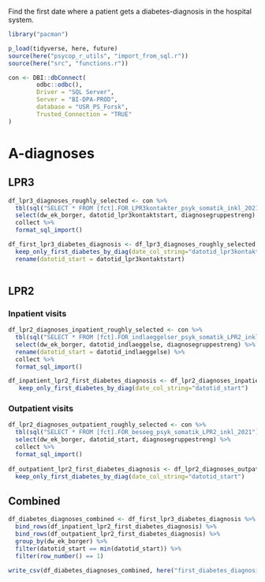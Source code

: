 Find the first date where a patient gets a diabetes-diagnosis in the hospital system.

```r
library("pacman")

p_load(tidyverse, here, future)
source(here("psycop_r_utils", "import_from_sql.r"))
source(here("src", "functions.r"))

```

```r
con <- DBI::dbConnect(
        odbc::odbc(),
        Driver = "SQL Server",
        Server = "BI-DPA-PROD",
        database = "USR_PS_Forsk",
        Trusted_Connection = "TRUE"
)
```

# A-diagnoses
## LPR3
```r
df_lpr3_diagnoses_roughly_selected <- con %>% 
  tbl(sql("SELECT * FROM [fct].FOR_LPR3kontakter_psyk_somatik_inkl_2021")) %>% 
  select(dw_ek_borger, datotid_lpr3kontaktstart, diagnosegruppestreng) %>% 
  collect %>% 
  format_sql_import()

df_first_lpr3_diabetes_diagnosis <- df_lpr3_diagnoses_roughly_selected %>%
  keep_only_first_diabetes_by_diag(date_col_string="datotid_lpr3kontaktstart") %>% 
  rename(datotid_start = datotid_lpr3kontaktstart)
  

```

## LPR2
### Inpatient visits
```r
df_lpr2_diagnoses_inpatient_roughly_selected <- con %>% 
  tbl(sql("SELECT * FROM [fct].FOR_indlaeggelser_psyk_somatik_LPR2_inkl_2021")) %>% 
  select(dw_ek_borger, datotid_indlaeggelse, diagnosegruppestreng) %>% 
  rename(datotid_start = datotid_indlaeggelse) %>% 
  collect %>% 
  format_sql_import()

df_inpatient_lpr2_first_diabetes_diagnosis <- df_lpr2_diagnoses_inpatient_roughly_selected %>% 
   keep_only_first_diabetes_by_diag(date_col_string="datotid_start")
```

### Outpatient visits
```r
df_lpr2_diagnoses_outpatient_roughly_selected <- con %>% 
  tbl(sql("SELECT * FROM [fct].FOR_besoeg_psyk_somatik_LPR2_inkl_2021")) %>% 
  select(dw_ek_borger, datotid_start, diagnosegruppestreng) %>%
  collect %>% 
  format_sql_import()
  
df_outpatient_lpr2_first_diabetes_diagnosis <- df_lpr2_diagnoses_outpatient_roughly_selected %>% 
  keep_only_first_diabetes_by_diag(date_col_string="datotid_start")
```

## Combined
```r
df_diabetes_diagnoses_combined <- df_first_lpr3_diabetes_diagnosis %>% 
  bind_rows(df_inpatient_lpr2_first_diabetes_diagnosis) %>% 
  bind_rows(df_outpatient_lpr2_first_diabetes_diagnosis) %>% 
  group_by(dw_ek_borger) %>% 
  filter(datotid_start == min(datotid_start)) %>% 
  filter(row_number() == 1)
```

```r
write_csv(df_diabetes_diagnoses_combined, here("first_diabetes_diagnosis.csv"))
```

